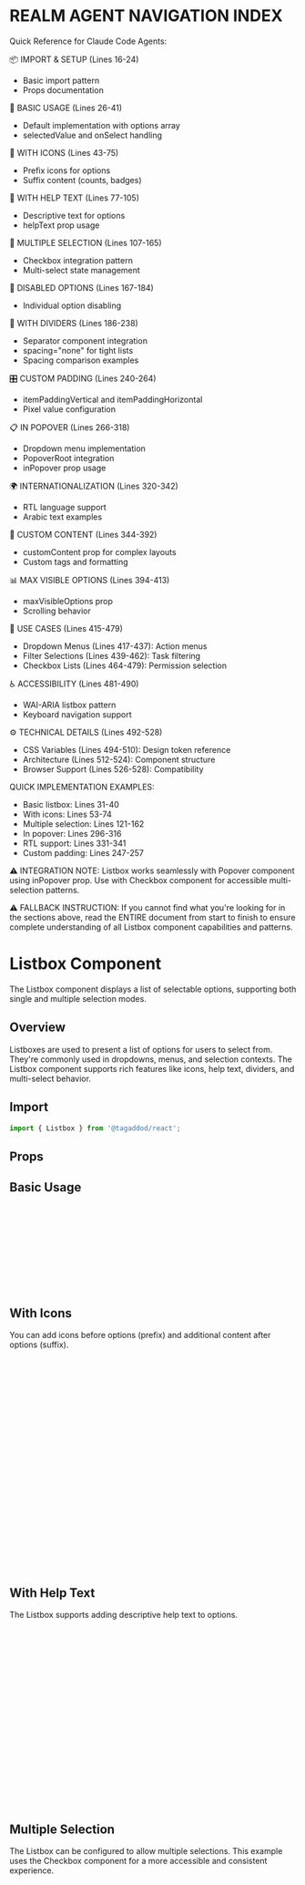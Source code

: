 
<Meta of={ListboxStories} />


REALM AGENT NAVIGATION INDEX
=============================
Quick Reference for Claude Code Agents:

📦 IMPORT & SETUP (Lines 16-24)
- Basic import pattern
- Props documentation

🎯 BASIC USAGE (Lines 26-41)
- Default implementation with options array
- selectedValue and onSelect handling

🎨 WITH ICONS (Lines 43-75)
- Prefix icons for options
- Suffix content (counts, badges)

📝 WITH HELP TEXT (Lines 77-105)
- Descriptive text for options
- helpText prop usage

🔢 MULTIPLE SELECTION (Lines 107-165)
- Checkbox integration pattern
- Multi-select state management

🚫 DISABLED OPTIONS (Lines 167-184)
- Individual option disabling

📏 WITH DIVIDERS (Lines 186-238)
- Separator component integration
- spacing="none" for tight lists
- Spacing comparison examples

🎛️ CUSTOM PADDING (Lines 240-264)
- itemPaddingVertical and itemPaddingHorizontal
- Pixel value configuration

📋 IN POPOVER (Lines 266-318)
- Dropdown menu implementation
- PopoverRoot integration
- inPopover prop usage

🌍 INTERNATIONALIZATION (Lines 320-342)
- RTL language support
- Arabic text examples

🎨 CUSTOM CONTENT (Lines 344-392)
- customContent prop for complex layouts
- Custom tags and formatting

📊 MAX VISIBLE OPTIONS (Lines 394-413)
- maxVisibleOptions prop
- Scrolling behavior

💼 USE CASES (Lines 415-479)
- Dropdown Menus (Lines 417-437): Action menus
- Filter Selections (Lines 439-462): Task filtering
- Checkbox Lists (Lines 464-479): Permission selection

♿ ACCESSIBILITY (Lines 481-490)
- WAI-ARIA listbox pattern
- Keyboard navigation support

⚙️ TECHNICAL DETAILS (Lines 492-528)
- CSS Variables (Lines 494-510): Design token reference
- Architecture (Lines 512-524): Component structure
- Browser Support (Lines 526-528): Compatibility

QUICK IMPLEMENTATION EXAMPLES:
- Basic listbox: Lines 31-40
- With icons: Lines 53-74
- Multiple selection: Lines 121-162
- In popover: Lines 296-316
- RTL support: Lines 331-341
- Custom padding: Lines 247-257

⚠️ INTEGRATION NOTE:
Listbox works seamlessly with Popover component using inPopover prop. Use with Checkbox component for accessible multi-selection patterns.

⚠️ FALLBACK INSTRUCTION:
If you cannot find what you're looking for in the sections above, 
read the ENTIRE document from start to finish to ensure complete 
understanding of all Listbox component capabilities and patterns.


# Listbox Component

The Listbox component displays a list of selectable options, supporting both single and multiple selection modes.

## Overview

Listboxes are used to present a list of options for users to select from. They're commonly used in dropdowns, menus, and selection contexts. The Listbox component supports rich features like icons, help text, dividers, and multi-select behavior.

## Import

```jsx
import { Listbox } from '@tagaddod/react';
```

## Props

<ArgTypes of={Listbox} />

## Basic Usage

<Canvas of={ListboxStories.Basic} />

```jsx
<Listbox
  options={[
    { label: 'Option 1', value: 'option1' },
    { label: 'Option 2', value: 'option2' },
    { label: 'Option 3', value: 'option3' },
    { label: 'Option 4', value: 'option4' },
  ]}
  selectedValue="option1"
  onSelect={(value) => console.log('Selected:', value)}
/>
```

## With Icons

You can add icons before options (prefix) and additional content after options (suffix).

<Canvas of={ListboxStories.WithIcons} />

```jsx
import { IconCheck, IconTag, IconStar } from '@tabler/icons-react';

<Listbox
  options={[
    { 
      label: 'Selected Option', 
      value: 'selected',
      prefix: <IconCheck size={16} />
    },
    { 
      label: 'Tagged Items', 
      value: 'tagged',
      prefix: <IconTag size={16} />,
      suffix: <span style={{fontSize: '12px', color: 'var(--t-color-text-subtle)'}}>12</span>
    },
    { 
      label: 'Favorites', 
      value: 'favorites',
      prefix: <IconStar size={16} />,
      suffix: <span style={{fontSize: '12px', color: 'var(--t-color-text-subtle)'}}>5</span>
    },
  ]}
  selectedValue="selected"
  onSelect={(value) => console.log('Selected:', value)}
/>
```

## With Help Text

The Listbox supports adding descriptive help text to options.

<Canvas of={ListboxStories.WithHelpText} />

```jsx
<Listbox
  options={[
    { 
      label: 'Product Settings', 
      value: 'product',
      helpText: 'Manage product inventory and variations'
    },
    { 
      label: 'User Accounts', 
      value: 'users',
      helpText: 'Modify user permissions and access'
    },
    { 
      label: 'Payment Options', 
      value: 'payment',
      helpText: 'Configure available payment methods'
    },
  ]}
  selectedValue="product"
  onSelect={(value) => console.log('Selected:', value)}
/>
```

## Multiple Selection

The Listbox can be configured to allow multiple selections. This example uses the Checkbox component for a more accessible and consistent experience.

<Canvas of={ListboxStories.MultiSelect} />

```jsx
import { useState } from 'react';
import { Checkbox } from '@tagaddod/react';

function MultiSelectExample() {
  const [selected, setSelected] = useState(['option1', 'option3']);
  
  return (
    <Listbox
      options={[
        { 
          label: 'Option 1', 
          value: 'option1',
          prefix: (
            <Checkbox
              checked={selected.includes('option1')}
              onCheckedChange={(checked) => {
                if (checked) {
                  setSelected([...selected, 'option1']);
                } else {
                  setSelected(selected.filter(v => v !== 'option1'));
                }
              }}
              hideLabel={true}
            />
          )
        },
        { 
          label: 'Option 2', 
          value: 'option2',
          prefix: (
            <Checkbox
              checked={selected.includes('option2')}
              onCheckedChange={(checked) => {
                if (checked) {
                  setSelected([...selected, 'option2']);
                } else {
                  setSelected(selected.filter(v => v !== 'option2'));
                }
              }}
              hideLabel={true}
            />
          )
        },
        // ... other options
      ]}
      selectedValue={selected}
      multiple={true}
      onMultiSelect={setSelected}
    />
  );
}
```

## Disabled Options

Individual options can be disabled.

<Canvas of={ListboxStories.WithDisabledOptions} />

```jsx
<Listbox
  options={[
    { label: 'Available Option', value: 'available' },
    { label: 'Disabled Option', value: 'disabled', disabled: true },
    { label: 'Another Available', value: 'another' },
    { label: 'Currently Unavailable', value: 'unavailable', disabled: true },
  ]}
  selectedValue="available"
  onSelect={(value) => console.log('Selected:', value)}
/>
```

## With Dividers

Add dividers to visually separate groups of options using the Separator component. Use `spacing="none"` to prevent excessive vertical spacing in list contexts.

<Canvas of={ListboxStories.WithDividers} />

```jsx
import { Separator } from '@tagaddod/react';

<Listbox
  options={[
    { label: 'Recent', value: 'recent' },
    { 
      label: '', 
      value: 'separator1', 
      disabled: true,
      customContent: <Separator decorative={true} spacing="none" />
    },
    { label: 'Yesterday', value: 'yesterday' },
    { label: 'Last Week', value: 'lastWeek' },
    { 
      label: '', 
      value: 'separator2', 
      disabled: true,
      customContent: <Separator decorative={true} spacing="none" />
    },
    { label: 'Last Month', value: 'lastMonth' },
    { label: 'Older', value: 'older' },
  ]}
  selectedValue="yesterday"
  onSelect={(value) => console.log('Selected:', value)}
/>
```

### Separator Spacing Options

The Separator component supports different spacing options when used in lists:

<Canvas of={ListboxStories.SeparatorSpacingComparison} />

```jsx
// No spacing - perfect for tight lists
<Separator decorative={true} spacing="none" />

// Compact spacing - reduced margins
<Separator decorative={true} spacing="compact" />

// Custom spacing - specify pixels
<Separator decorative={true} spacing={8} />

// Default spacing - standard margins (same as not providing spacing prop)
<Separator decorative={true} spacing="default" />
```

## Custom Padding

The Listbox supports custom padding for list items, allowing you to control vertical and horizontal spacing.

<Canvas of={ListboxStories.WithCustomPadding} />

```jsx
<Listbox
  options={[
    { label: 'Compact Item 1', value: '1' },
    { label: 'Compact Item 2', value: '2' },
    { label: 'Compact Item 3', value: '3' },
  ]}
  itemPaddingVertical={8}
  itemPaddingHorizontal={12}
  selectedValue="1"
  onSelect={(value) => console.log('Selected:', value)}
/>
```

The padding props accept pixel values:
- `itemPaddingVertical`: Controls top and bottom padding
- `itemPaddingHorizontal`: Controls left and right padding

This is useful for creating compact lists, spacious interfaces, or custom layouts that match your design requirements.

## In Popover

The Listbox component can be used inside a Popover for dropdown menus.

<Canvas of={ListboxStories.InPopover} />

```jsx
import { useState } from 'react';
import { 
  Popover, 
  PopoverContent, 
  PopoverTrigger, 
  PopoverRoot 
} from '@tagaddod/react';
import { IconChevronDown } from '@tabler/icons-react';

function DropdownExample() {
  const [selectedOption, setSelectedOption] = useState('filter1');
  const [open, setOpen] = useState(false);
  
  const options = [
    { label: 'Filter by Date', value: 'filter1' },
    { label: 'Filter by Status', value: 'filter2' },
    { label: 'Filter by Category', value: 'filter3' },
    { label: 'Filter by Priority', value: 'filter4' },
    { label: 'Filter by Assignee', value: 'filter5' },
  ];
  
  const selectedLabel = options.find(opt => opt.value === selectedOption)?.label || 'Select...';
  
  return (
    <PopoverRoot open={open} onOpenChange={setOpen}>
      <PopoverTrigger asChild>
        <button className="dropdown-button">
          {selectedLabel}
          <IconChevronDown size={16} />
        </button>
      </PopoverTrigger>
      <PopoverContent>
        <Listbox
          options={options}
          selectedValue={selectedOption}
          onSelect={(value) => {
            setSelectedOption(value.toString());
            setOpen(false);
          }}
          inPopover={true}
        />
      </PopoverContent>
    </PopoverRoot>
  );
}
```

## Internationalization and RTL Support

The Listbox component provides comprehensive Right-to-Left (RTL) language support when used with the `ThemeProvider`. This includes automatic font switching, proper layout alignment, and Arabic text rendering.

### Using with ThemeProvider

For full RTL support, wrap your application with `ThemeProvider`:

```jsx
import { ThemeProvider, Listbox } from 'tagaddod-design-react';

function App() {
  return (
    <ThemeProvider defaultDirection="rtl" defaultLocale="ar">
      <Listbox
        options={[
          { label: 'الخيار الأول', value: 'option1', helpText: 'نص توضيحي مساعد' },
          { label: 'الخيار الثاني', value: 'option2' },
          { label: 'الخيار الثالث', value: 'option3' },
        ]}
        selectedValue="option1"
        onSelect={(value) => console.log('Selected:', value)}
      />
    </ThemeProvider>
  );
}
```

### Automatic RTL Adjustments

When RTL is enabled via ThemeProvider, the Listbox component automatically:

1. **Font Switching**: Changes from Outfit (English) to Tajawal (Arabic) font
2. **Layout Direction**: Adjusts alignment and spacing for RTL text flow
3. **Line Height**: Applies appropriate line height for Arabic text rendering
4. **Icon Positioning**: Properly positions prefix and suffix icons for RTL
5. **Help Text Alignment**: Ensures help text displays correctly in RTL mode

### Arabic Options with Help Text

The Listbox component handles Arabic content with proper styling:

<Canvas of={ListboxStories.ArabicRTL} />

```jsx
import { useTheme } from 'tagaddod-design-react';

function MenuOptions() {
  const { isRTL } = useTheme();
  
  return (
    <Listbox
      options={[
        { 
          label: isRTL ? 'الصفحة الرئيسية' : 'Home Page', 
          value: 'home',
          helpText: isRTL ? 'انتقل إلى الصفحة الرئيسية' : 'Go to the main page'
        },
        { 
          label: isRTL ? 'الملف الشخصي' : 'Profile', 
          value: 'profile',
          helpText: isRTL ? 'إدارة معلوماتك الشخصية' : 'Manage your personal information'
        },
        { 
          label: isRTL ? 'الإعدادات' : 'Settings', 
          value: 'settings',
          helpText: isRTL ? 'تخصيص تفضيلات التطبيق' : 'Customize app preferences'
        },
      ]}
      selectedValue="home"
      onSelect={(value) => console.log('Selected:', value)}
    />
  );
}
```

### Listbox with Icons in RTL

For options with icons, the component automatically handles RTL icon positioning:

```jsx
import { useTheme } from 'tagaddod-design-react';
import { IconHome, IconUser, IconSettings } from '@tabler/icons-react';

function NavigationMenu() {
  const { isRTL } = useTheme();
  
  return (
    <Listbox
      options={[
        { 
          label: isRTL ? 'الرئيسية' : 'Home', 
          value: 'home',
          prefix: <IconHome size={16} />,
          suffix: <span style={{fontSize: '12px', color: 'var(--t-color-text-subtle)'}>5</span>
        },
        { 
          label: isRTL ? 'الملف الشخصي' : 'Profile', 
          value: 'profile',
          prefix: <IconUser size={16} />
        },
        { 
          label: isRTL ? 'الإعدادات' : 'Settings', 
          value: 'settings',
          prefix: <IconSettings size={16} />,
          suffix: <span style={{fontSize: '12px', color: 'var(--t-color-text-subtle)'}>New</span>
        },
      ]}
      selectedValue="home"
      onSelect={(value) => console.log('Selected:', value)}
    />
  );
}
```

### Multi-Select in RTL

Multi-select functionality with checkboxes works seamlessly in RTL:

```jsx
import { useState } from 'react';
import { useTheme, Checkbox } from 'tagaddod-design-react';

function MultiSelectRTL() {
  const { isRTL } = useTheme();
  const [selected, setSelected] = useState(['permission1']);
  
  const permissions = [
    { id: 'permission1', name: isRTL ? 'قراءة' : 'Read' },
    { id: 'permission2', name: isRTL ? 'كتابة' : 'Write' },
    { id: 'permission3', name: isRTL ? 'حذف' : 'Delete' },
    { id: 'permission4', name: isRTL ? 'مشاركة' : 'Share' },
  ];
  
  return (
    <Listbox
      options={permissions.map(perm => ({
        label: perm.name,
        value: perm.id,
        prefix: (
          <Checkbox
            checked={selected.includes(perm.id)}
            onCheckedChange={(checked) => {
              if (checked) {
                setSelected([...selected, perm.id]);
              } else {
                setSelected(selected.filter(v => v !== perm.id));
              }
            }}
            hideLabel={true}
          />
        )
      }))}
      selectedValue={selected}
      multiple={true}
      onMultiSelect={setSelected}
    />
  );
}
```

### Scrollable Lists in RTL

Long lists with scrolling maintain proper RTL behavior:

```jsx
function ScrollableRTLList() {
  const { isRTL } = useTheme();
  
  const cities = isRTL ? [
    'الرياض', 'جدة', 'مكة المكرمة', 'المدينة المنورة', 'الدمام', 
    'الطائف', 'تبوك', 'بريدة', 'الخبر', 'حفر الباطن',
    'الجبيل', 'الإحساء', 'ينبع', 'نجران', 'الباحة'
  ] : [
    'New York', 'Los Angeles', 'Chicago', 'Houston', 'Phoenix',
    'Philadelphia', 'San Antonio', 'San Diego', 'Dallas', 'San Jose',
    'Austin', 'Jacksonville', 'Fort Worth', 'Columbus', 'Charlotte'
  ];
  
  return (
    <Listbox
      options={cities.map((city, index) => ({
        label: city,
        value: `city-${index}`,
        helpText: isRTL ? `المدينة رقم ${index + 1}` : `City #${index + 1}`
      }))}
      maxVisibleOptions={6}
      selectedValue="city-0"
      onSelect={(value) => console.log('Selected city:', value)}
    />
  );
}
```

### RTL Best Practices

1. **Always use ThemeProvider** for proper RTL support and font switching
2. **Test with actual Arabic content** to ensure proper text rendering and alignment
3. **Use `useTheme` hook** to access RTL state and theme information
4. **Consider scrolling behavior** in RTL mode - scrollbars appear on the left
5. **Test multi-select patterns** with Arabic content for proper checkbox alignment
6. **Verify icon positioning** - prefix/suffix icons adjust automatically in RTL
7. **Test help text display** to ensure proper alignment in RTL layouts

## Custom Content

You can use the `customContent` prop to provide completely custom content for list options:

```jsx
<Listbox
  options={[
    { 
      label: "Custom Option", // Required but not shown
      value: "custom1", 
      customContent: (
        <div style={{ 
          display: 'flex', 
          flexDirection: 'column',
          padding: '4px 0'
        }}>
          <span style={{ fontWeight: 'bold' }}>Custom Option</span>
          <div style={{ 
            display: 'flex', 
            gap: '8px', 
            alignItems: 'center',
            marginTop: '4px' 
          }}>
            <span style={{ 
              background: '#e8f6ff', 
              padding: '2px 6px', 
              borderRadius: '4px',
              fontSize: '12px'
            }}>
              Tag 1
            </span>
            <span style={{ 
              background: '#fff0e8', 
              padding: '2px 6px', 
              borderRadius: '4px',
              fontSize: '12px'
            }}>
              Tag 2
            </span>
          </div>
        </div>
      )
    },
    // More options...
  ]}
  selectedValue="custom1"
  onSelect={(value) => console.log('Selected:', value)}
/>
```

## Max Visible Options

You can limit the number of visible options with the `maxVisibleOptions` prop:

```jsx
<Listbox
  options={[
    { label: 'Option 1', value: 'option1' },
    { label: 'Option 2', value: 'option2' },
    { label: 'Option 3', value: 'option3' },
    { label: 'Option 4', value: 'option4' },
    { label: 'Option 5', value: 'option5' },
    { label: 'Option 6', value: 'option6' },
    { label: 'Option 7', value: 'option7' },
  ]}
  selectedValue="option1"
  maxVisibleOptions={3}
  onSelect={(value) => console.log('Selected:', value)}
/>
```

## Use Cases

### Dropdown Menus

```jsx
<PopoverRoot>
  <PopoverTrigger>
    <Button>Open Menu</Button>
  </PopoverTrigger>
  <PopoverContent>
    <Listbox
      options={[
        { label: 'Edit', value: 'edit', prefix: <IconEdit size={16} /> },
        { label: 'Duplicate', value: 'duplicate', prefix: <IconCopy size={16} /> },
        { label: 'Archive', value: 'archive', prefix: <IconArchive size={16} /> },
        { label: 'Delete', value: 'delete', prefix: <IconTrash size={16} /> },
      ]}
      onSelect={handleMenuAction}
      inPopover={true}
    />
  </PopoverContent>
</PopoverRoot>
```

### Filter Selections

```jsx
<Listbox
  options={[
    { 
      label: 'All Tasks', 
      value: 'all',
      helpText: 'Show tasks from all projects'
    },
    { 
      label: 'My Tasks', 
      value: 'my',
      helpText: 'Only show tasks assigned to me'
    },
    { 
      label: 'Completed', 
      value: 'completed',
      helpText: 'Show only completed tasks'
    },
  ]}
  selectedValue={filterValue}
  onSelect={setFilterValue}
/>
```

### Checkbox Lists

```jsx
<Listbox
  options={permissions.map(perm => ({
    label: perm.name,
    value: perm.id,
    helpText: perm.description,
    prefix: selectedPermissions.includes(perm.id) ? <IconSquareCheck size={16} /> : <IconSquare size={16} />
  }))}
  selectedValue={selectedPermissions}
  multiple={true}
  onMultiSelect={setSelectedPermissions}
/>
```

## Accessibility

- The component follows WAI-ARIA listbox pattern with proper roles and attributes
- Uses `role="listbox"` and `aria-multiselectable` for multiple selection
- Each option has `role="option"` and appropriate `aria-selected` state
- Supports keyboard navigation (arrow keys, Home/End, Enter)
- Provides accessible focus management
- Maintains a logical tab order
- Uses proper ARIA attributes for selected state

## Implementation Details

### CSS Variables

The Listbox component uses the following token CSS variables:

| Variable | Purpose |
|----------|---------|
| `--t-space-*` | Padding and spacing |
| `--t-color-surface-*` | Background colors |
| `--t-color-text-*` | Text colors |
| `--t-color-border-*` | Border colors |
| `--t-font-family-body` | Text font |
| `--t-font-size-body-*` | Font sizes |
| `--t-font-weight-*` | Font weights |
| `--t-border-radius-200` | Border radius |
| `--t-color-border-focus` | Focus outline color |
| `--t-line-height-arabic` | Line height for Arabic text |
| `--t-line-height-english` | Line height for English text |

### Architecture

The Listbox component consists of two main parts:

1. **Listbox**: The container component that manages the list options, selection state, and keyboard navigation
2. **ListboxOption**: The individual option component that renders each selectable item

This architecture provides:

- Clean separation of concerns
- Flexible option configuration
- Proper event handling
- Accessibility compliance

### Browser Support

The Listbox component is compatible with all modern browsers and includes RTL language support.
